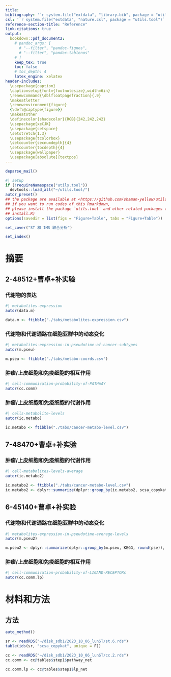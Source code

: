 ```yaml
---
title: 
bibliography: '`r system.file("extdata", "library.bib", package = "utils.tool")`'
csl: '`r system.file("extdata", "nature.csl", package = "utils.tool")`'
reference-section-title: "Reference"
link-citations: true
output:
  bookdown::pdf_document2:
    # pandoc_args: [
      # "--filter", "pandoc-fignos",
      # "--filter", "pandoc-tablenos"
    # ]
    keep_tex: true
    toc: false
    # toc_depth: 4
    latex_engine: xelatex
header-includes:
  \usepackage{caption}
  \captionsetup{font={footnotesize},width=6in}
  \renewcommand{\dblfloatpagefraction}{.9}
  \makeatletter
  \renewenvironment{figure}
  {\def\@captype{figure}}
  \makeatother
  \definecolor{shadecolor}{RGB}{242,242,242}
  \usepackage{xeCJK}
  \usepackage{setspace}
  \setstretch{1.3} 
  \usepackage{tcolorbox}
  \setcounter{secnumdepth}{4}
  \setcounter{tocdepth}{4}
  \usepackage{wallpaper}
  \usepackage[absolute]{textpos}
---
```



```r
deparse_mail()
```

```r
#| setup
if (!requireNamespace("utils.tool"))
  devtools::load_all("~/utils.tool/")
autor_preset()
## the package are available at <https://github.com/shaman-yellow/utils.tool>
## if you want to run codes of this Rmarkdown,
## please install the package `utils.tool` and other related packages (run
## install.R)
options(savedir = list(figs = "Figure+Table", tabs = "Figure+Table"))
```

```r
set_cover("ST 和 IMS 联合分析")
```

```r
set_index()
```

# 摘要 {#abstract}

## 2-48512+曹卓+补实验

### 代谢物的表达

```r
#| metabolites-expression
autor(data.m)
```

```r
data.m <- ftibble("./tabs/metabolites-expression.csv")
```

### 代谢物和代谢通路在细胞亚群中的动态变化

```r
#| metabolites-expression-in-pseudotime-of-cancer-subtypes
autor(m.pseu)
```

```r
m.pseu <- ftibble("./tabs/metabo-coords.csv")
```

### 肿瘤/上皮细胞和免疫细胞的相互作用

```r
#| cell-communication-probability-of-PATHWAY
autor(cc.comm)
```

### 肿瘤/上皮细胞和免疫细胞的代谢作用

```r
#| cells-metabolite-levels
autor(ic.metabo)
```

```r
ic.metabo <- ftibble("./tabs/cancer-metabo-level.csv")
```

## 7-48470+曹卓+补实验

### 肿瘤/上皮细胞和免疫细胞的代谢作用

```r
#| cell-metabolites-levels-average
autor(ic.metabo2)
```

```r
ic.metabo2 <- ftibble("./tabs/cancer-metabo-level.csv")
ic.metabo2 <- dplyr::summarize(dplyr::group_by(ic.metabo2, scsa_copykat, KEGG), mean = mean(value))
```

## 6-45140+曹卓+补实验

### 代谢物和代谢通路在细胞亚群中的动态变化

```r
#| metabolites-expression-in-pseudotime-average-levels
autor(m.pseu2)
```

```r
m.pseu2 <- dplyr::summarize(dplyr::group_by(m.pseu, KEGG, round(pse)), mean = mean(value))
```

### 肿瘤/上皮细胞和免疫细胞的相互作用

```r
#| cell-communication-probability-of-LIGAND-RECEPTORs
autor(cc.comm.lp)
```

# 材料和方法 {#methods}

## 方法

```r
auto_method()
```

```r
sr <- readRDS("~/disk_sdb1/2023_10_06_lunST/st.6.rds")
table(ids(sr, "scsa_copykat", unique = F))

cc <- readRDS("~/disk_sdb1/2023_10_06_lunST/cc.2.rds")
cc.comm <- cc@tables$step1$pathway_net

cc.comm.lp <- cc@tables$step1$lp_net
```

